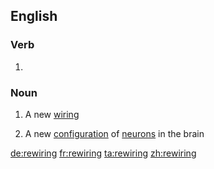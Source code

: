 ==English==

===Verb===
{{head|en}}

# {{present participle of|rewire|lang=en}}

===Noun===
{{en-noun}}

# A new [[wiring]]
# {{context|informal|lang=en}} A new [[configuration]] of [[neuron]]s in the brain

[[de:rewiring]]
[[fr:rewiring]]
[[ta:rewiring]]
[[zh:rewiring]]